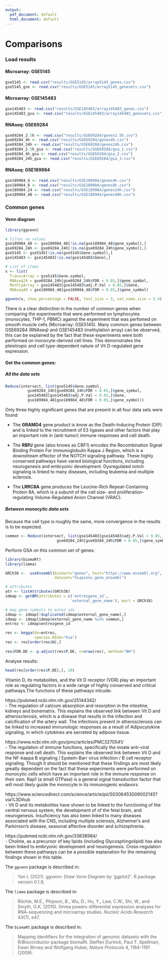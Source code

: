 ```yaml
---
output:
  pdf_document: default
  html_document: default
---
```


# Comparisons

### Load results

#### Microarray: GSE5145

```r
gse5145 <- read.csv("results/GSE5145/array5145_genes.csv")
gse5145_gse <- read.csv("results/GSE5145/array5145_genesets.csv")
```

#### Microarray: GSE145483

```r
gse145483 <- read.csv("results/GSE145483/array145483_genes.csv")
gse145483_gsa <- read.csv("results/GSE145483/array145483_genesets.csv")
```

#### RNAseq: GSE69284

```r
gse69284_2.5h <- read.csv("results/GSE69284/genes2.5h.csv")
gse69284_4h <- read.csv("results/GSE69284/genes4h.csv")
gse69284_24h <- read.csv("results/GSE69284/genes24h.csv")
gse69284_2.5h_gsa <- read.csv("results/GSE69284/gsa_1.csv")
gse69284_4h_gsa <- read.csv("results/GSE69284/gsa_2.csv")
gse69284_24h_gsa <- read.csv("results/GSE69284/gsa_3.csv")
```

#### RNAseq: GSE189984

```r
gse189984_4 <- read.csv("results/GSE189984/genes4h.csv")
gse189984_8 <- read.csv("results/GSE189984/genes8h.csv")
gse189984_24 <- read.csv("results/GSE189984/genes24h.csv")
gse189984_48 <- read.csv("results/GSE189984/genes48h.csv")
```

### Common genes

#### Venn diagram

```r
library(ggvenn)

# filter na values
gse189984_48 <- gse189984_48[!is.na(gse189984_48$gene_symbol),]
gse69284_24h <- gse69284_24h[!is.na(gse69284_24h$gene_symbol),]
gse5145 <- gse5145[!is.na(gse5145$Gene.symbol),]
gse145483 <- gse145483[!is.na(gse145483$Gene),]

# List of items
x <- list(
  TranscArray = gse5145$Gene.symbol, 
  RNAseq24 = gse69284_24h[gse69284_24h$FDR < 0.05,]$gene_symbol, 
  MethlyArray = gse145483[gse145483$adj.P.Val < 0.05,]$Gene, 
  RNAseq48 = gse189984_48[gse189984_48$FDR < 0.05,]$gene_symbol)

ggvenn(x, show_percentage = FALSE, text_size = 3, set_name_size = 3.4)
```

There is a clear distinction in the number of common genes when comparing the experiments that were performed on lymphocytes (monocytes, THP-1, PBMC) against the experiment that was perfomed on smooth muscle cells (Microarray: GSE5145). Many common genes between GSE69284 (RNAseq) and GSE145483 (methylation array) can be observed, this can be explained by the fact that these experiments were both performed on monocyte-derived cell lines. This demonstrates the pleiotropic and cell type-dependent nature of Vit D-regulated gene expression.

#### Get the common genes:

##### All the data sets

```r
Reduce(intersect, list(gse5145$Gene.symbol,
          gse69284_24h[gse69284_24h$FDR < 0.05,]$gene_symbol,
          gse145483[gse145483$adj.P.Val < 0.05,]$Gene,
          gse189984_48[gse189984_48$FDR < 0.05,]$gene_symbol))
```

Only three highly significant genes that are present in all four data sets were found:  

- The **GRAMD4** gene product is know as the Death-Inducing Protein (DIP) and is linked to the recruitment of E3 ligases and other factors that play an important role in (anti-tumor) immune responses and cell death.

- The **RBPJ** gene (also knows as CBF1) encodes the Recombination Signal Binding Protein For Immunoglobulin Kappa J Region, which is a downstream effector of the NOTCH signaling pathway. These highly conserved pathways have varied biological functions, including neurogenesis and embryonic development. Dysregulated notch signaling is linked to many diseases, including leukemia and multiple sclerosis.

- The **LRRC8A** gene produces the Leucine-Rich Repeat-Containing Protein 8A, which is a subunit of the cell size- and proliferation-regulating Volume-Regulated Anion Channel (VRAC).

##### Between monocytic data sets

Because the cell type is roughly the same, more convergence in the results is to be expected.

```r
common <- Reduce(intersect, list(gse145483[gse145483$adj.P.Val < 0.05,]$Gene,
                       gse69284_24h[gse69284_24h$FDR < 0.05,]$gene_symbol))
```

Perform GSA on this common set of genes:

```r
library(biomaRt)
library(limma)

GRCh38 <-  useEnsembl(biomart="genes", host="https://www.ensembl.org",
                      dataset="hsapiens_gene_ensembl")

# attributes
atr <- listAttributes(GRCh38)
idmap <- getBM(attributes = c('entrezgene_id',
                             'external_gene_name'), mart = GRCh38)

# map gene symbols to entez ids
idmap <- idmap[!duplicated(idmap$external_gene_name),]
idmap <- idmap[idmap$external_gene_name %in% common,]
entrez <- idmap$entrezgene_id

res <- kegga(de=entrez,
             species.KEGG="hsa")
res <- res[order(res$N),]
    
res$FDR.DE <- p.adjust(res$P.DE, n=nrow(res), method="BH")
```

Analyse results:

```r
head(res[order(res$P.DE),], 10)
```

Vitamin D, its metabolites, and the Vit D receptor (VDR) play an important role as regulating factors in a wide range of highly conserved and critical pathways.The functions of these pathways inlcude:

https://pubmed.ncbi.nlm.nih.gov/25144342/  
- The regulation of calcium absorption and resorption in the intestine, kidneys and bonematrix. This explains the observed link between Vit D and atherosclerosis, which is a disease that results in the infection and calcification of the artery wall. The infections present in atherosclerosis can be linked to increased immunologic responses as a result of Adipocytokine signaling, in which cytokines are secreted by adipose tissue.

https://www.ncbi.nlm.nih.gov/pmc/articles/PMC3270541/  
- The regulation of immune functions, specifically the innate anti-viral response and cell death. This explains the observed link between Vit D and the NF-kappa B signaling / Epstein-Barr virus infection / B cell receptor signaling. Though it should be mentioned that these findings are most likely greatly dependent on the fact that these experiments were performed on monocytic cells which have an important role in the immune response on their own. Rap1 (a small GTPase) is a general signal transduction factor that will most likely guide the monocyte in its immunogenic endavors

https://www.sciencedirect.com/science/article/pii/S0306453009002145?via%3Dihub  
- Vit D and its metabolites have shown to be linked to the functioning of the central nervous system, the development of of the fetal brain, and neurogenesis. Insuficiency has also been linked to many diseases associated with the CNS, including multiple sclerosis, Alzheimer's and Parkinson's disease, seasonal affective disorder and schizophrenia.

https://pubmed.ncbi.nlm.nih.gov/33838984/  
- Choline, as a precursor of key lipids (including Glycosphingolipid) has also been linked to embryonic development and neurogenesis. Cross-regulation between these pathways can be a possible explanation for the remaining findings shown in this table.




The `ggvenn` package is described in: 

> Yan L (2021). _ggvenn: Draw Venn Diagram by 'ggplot2'_. R package version 0.1.9,

The `limma` package is described in: 

> Ritchie, M.E., Phipson, B., Wu, D., Hu, Y., Law, C.W., Shi, W., and Smyth, G.K. (2015). limma powers differential expression analyses for RNA-sequencing and microarray studies. _Nucleic Acids Research_ 43(7), e47.
  
The `biomaRt` package is described in: 

> Mapping identifiers for the integration of genomic datasets with the R/Bioconductor package biomaRt. Steffen Durinck, Paul T. Spellman, Ewan Birney and Wolfgang Huber, _Nature Protocols_ 4, 1184-1191 (2009).